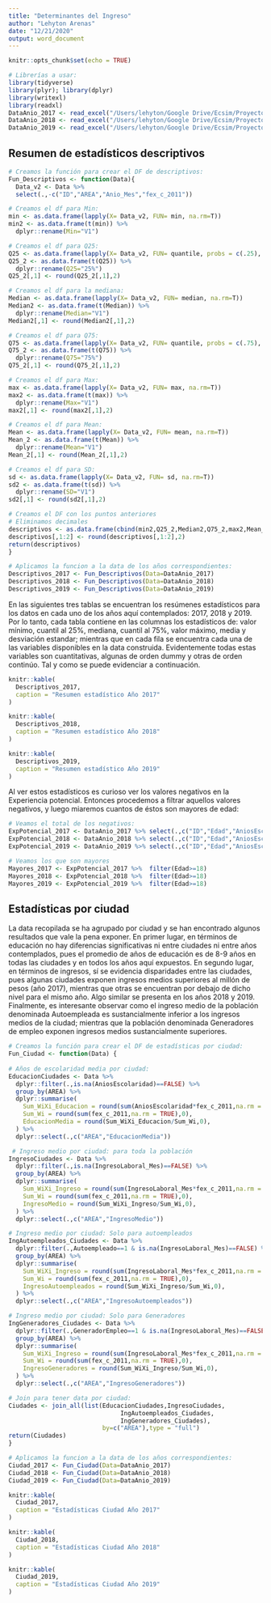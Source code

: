 ```yaml
---
title: "Determinantes del Ingreso"
author: "Lehyton Arenas"
date: "12/21/2020"
output: word_document
---
```


```r
knitr::opts_chunk$set(echo = TRUE)
```

```r
# Librerías a usar:
library(tidyverse)
library(plyr); library(dplyr)
library(writexl) 
library(readxl)
DataAnio_2017 <- read_excel("/Users/lehyton/Google Drive/Ecsim/Proyecto Agosto/3_Entregables Lehyton/Data/DataAnio_2017_v3.xlsx")
DataAnio_2018 <- read_excel("/Users/lehyton/Google Drive/Ecsim/Proyecto Agosto/3_Entregables Lehyton/Data/DataAnio_2018_v3.xlsx")
DataAnio_2019 <- read_excel("/Users/lehyton/Google Drive/Ecsim/Proyecto Agosto/3_Entregables Lehyton/Data/DataAnio_2019_v3.xlsx")
```

## Resumen de estadísticos descriptivos
```r
# Creamos la función para crear el DF de descriptivos:
Fun_Descriptivos <- function(Data){
  Data_v2 <- Data %>% 
  select(.,-c("ID","AREA","Anio_Mes","fex_c_2011"))

# Creamos el df para Min:
min <- as.data.frame(lapply(X= Data_v2, FUN= min, na.rm=T))
min2 <- as.data.frame(t(min)) %>% 
  dplyr::rename(Min="V1")

# Creamos el df para Q25:
Q25 <- as.data.frame(lapply(X= Data_v2, FUN= quantile, probs = c(.25), na.rm=T))
Q25_2 <- as.data.frame(t(Q25)) %>% 
  dplyr::rename(Q25="25%")
Q25_2[,1] <- round(Q25_2[,1],2)

# Creamos el df para la mediana:
Median <- as.data.frame(lapply(X= Data_v2, FUN= median, na.rm=T))
Median2 <- as.data.frame(t(Median)) %>% 
  dplyr::rename(Median="V1")
Median2[,1] <- round(Median2[,1],2)

# Creamos el df para Q75:
Q75 <- as.data.frame(lapply(X= Data_v2, FUN= quantile, probs = c(.75), na.rm=T))
Q75_2 <- as.data.frame(t(Q75)) %>% 
  dplyr::rename(Q75="75%")
Q75_2[,1] <- round(Q75_2[,1],2)

# Creamos el df para Max:
max <- as.data.frame(lapply(X= Data_v2, FUN= max, na.rm=T))
max2 <- as.data.frame(t(max)) %>% 
  dplyr::rename(Max="V1")
max2[,1] <- round(max2[,1],2)

# Creamos el df para Mean:
Mean <- as.data.frame(lapply(X= Data_v2, FUN= mean, na.rm=T))
Mean_2 <- as.data.frame(t(Mean)) %>% 
  dplyr::rename(Mean="V1")
Mean_2[,1] <- round(Mean_2[,1],2)

# Creamos el df para SD:
sd <- as.data.frame(lapply(X= Data_v2, FUN= sd, na.rm=T))
sd2 <- as.data.frame(t(sd)) %>% 
  dplyr::rename(SD="V1")
sd2[,1] <- round(sd2[,1],2)

# Creamos el DF con los puntos anteriores
# Eliminamos decimales
descriptivos <- as.data.frame(cbind(min2,Q25_2,Median2,Q75_2,max2,Mean_2,sd2))
descriptivos[,1:2] <- round(descriptivos[,1:2],2)
return(descriptivos)
}

# Aplicamos la funcion a la data de los años correspondientes:
Descriptivos_2017 <- Fun_Descriptivos(Data=DataAnio_2017)
Descriptivos_2018 <- Fun_Descriptivos(Data=DataAnio_2018)
Descriptivos_2019 <- Fun_Descriptivos(Data=DataAnio_2019)
```
En las siguientes tres tablas se encuentran los resúmenes estadísticos para los datos en cada uno de los años aquí contemplados: 2017, 2018 y 2019. Por lo tanto, cada tabla contiene en las columnas los estadísticos de: valor mínimo, cuantil al 25%, mediana, cuantil al 75%, valor máximo, media y desviación estandar; mientras que en cada fila se encuentra cada una de las variables disponibles en la data construida. Evidentemente todas estas variables son cuantitativas, algunas de orden dummy y otras de orden continúo. Tal y como se puede evidenciar a continuación.

```r

knitr::kable(
  Descriptivos_2017,
  caption = "Resumen estadístico Año 2017"
)
```

```r

knitr::kable(
  Descriptivos_2018,
  caption = "Resumen estadístico Año 2018"
)
```

```r

knitr::kable(
  Descriptivos_2019,
  caption = "Resumen estadístico Año 2019"
)
```
Al ver estos estadísticos es curioso ver los valores negativos en la Experiencia potencial. Entonces procedemos a filtrar aquellos valores negativos, y luego miaremos cuantos de éstos son mayores de edad:
```r
# Veamos el total de los negativos:
ExpPotencial_2017 <- DataAnio_2017 %>% select(.,c("ID","Edad","AniosEscolaridad","ExperienciaPotencial")) %>% filter(ExperienciaPotencial<0)
ExpPotencial_2018 <- DataAnio_2018 %>% select(.,c("ID","Edad","AniosEscolaridad","ExperienciaPotencial")) %>% filter(ExperienciaPotencial<0)
ExpPotencial_2019 <- DataAnio_2019 %>% select(.,c("ID","Edad","AniosEscolaridad","ExperienciaPotencial")) %>% filter(ExperienciaPotencial<0)

# Veamos los que son mayores
Mayores_2017 <- ExpPotencial_2017 %>%  filter(Edad>=18)
Mayores_2018 <- ExpPotencial_2018 %>%  filter(Edad>=18)
Mayores_2019 <- ExpPotencial_2019 %>%  filter(Edad>=18)
```

## Estadísticas por ciudad
La data recopilada se ha agrupado por ciudad y se han encontrado algunos resultados que vale la pena exponer. En primer lugar, en términos de educación no hay diferencias significativas ni entre ciudades ni entre años contemplados, pues el promedio de años de educación es de 8-9 años en todas las ciudades y en todos los años aquí expuestos. En segundo lugar, en términos de ingresos, sí se evidencia disparidades entre las ciudades, pues algunas ciudades exponen ingresos medios superiores al millón de pesos (año 2017), mientras que otras se encuentran por debajo de dicho nivel para el mismo año. Algo similar se presenta en los años 2018 y 2019. Finalmente, es interesante observar como el ingreso medio de la población denominada Autoempleada es sustancialmente inferior a los ingresos medios de la ciudad; mientras que la población denominada Generadores de empleo exponen ingresos medios sustancialmente superiores.
```r
# Creamos la función para crear el DF de estadísticas por ciudad:
Fun_Ciudad <- function(Data) {
 
# Años de escolaridad media por ciudad:
EducacionCiudades <- Data %>% 
  dplyr::filter(.,is.na(AniosEscolaridad)==FALSE) %>%
  group_by(AREA) %>% 
  dplyr::summarise(
    Sum_WiXi_Educacion = round(sum(AniosEscolaridad*fex_c_2011,na.rm = TRUE),0),
    Sum_Wi = round(sum(fex_c_2011,na.rm = TRUE),0),
    EducacionMedia = round(Sum_WiXi_Educacion/Sum_Wi,0),
  ) %>% 
  dplyr::select(.,c("AREA","EducacionMedia"))

 # Ingreso medio por ciudad: para toda la población
IngresoCiudades <- Data %>% 
  dplyr::filter(.,is.na(IngresoLaboral_Mes)==FALSE) %>%
  group_by(AREA) %>% 
  dplyr::summarise(
    Sum_WiXi_Ingreso = round(sum(IngresoLaboral_Mes*fex_c_2011,na.rm = TRUE),0),
    Sum_Wi = round(sum(fex_c_2011,na.rm = TRUE),0),
    IngresoMedio = round(Sum_WiXi_Ingreso/Sum_Wi,0),
  ) %>% 
  dplyr::select(.,c("AREA","IngresoMedio"))

# Ingreso medio por ciudad: Solo para autoempleados
IngAutoempleados_Ciudades <- Data %>% 
  dplyr::filter(.,Autoempleado==1 & is.na(IngresoLaboral_Mes)==FALSE) %>% 
  group_by(AREA) %>% 
  dplyr::summarise(
    Sum_WiXi_Ingreso = round(sum(IngresoLaboral_Mes*fex_c_2011,na.rm = TRUE),0),
    Sum_Wi = round(sum(fex_c_2011,na.rm = TRUE),0),
    IngresoAutoempleados = round(Sum_WiXi_Ingreso/Sum_Wi,0),
  ) %>% 
  dplyr::select(.,c("AREA","IngresoAutoempleados"))

# Ingreso medio por ciudad: Solo para Generadores
IngGeneradores_Ciudades <- Data %>% 
  dplyr::filter(.,GeneradorEmpleo==1 & is.na(IngresoLaboral_Mes)==FALSE) %>% 
  group_by(AREA) %>% 
  dplyr::summarise(
    Sum_WiXi_Ingreso = round(sum(IngresoLaboral_Mes*fex_c_2011,na.rm = TRUE),0),
    Sum_Wi = round(sum(fex_c_2011,na.rm = TRUE),0),
    IngresoGeneradores = round(Sum_WiXi_Ingreso/Sum_Wi,0),
  ) %>% 
  dplyr::select(.,c("AREA","IngresoGeneradores"))

# Join para tener data por ciudad:
Ciudades <- join_all(list(EducacionCiudades,IngresoCiudades,
                               IngAutoempleados_Ciudades,
                               IngGeneradores_Ciudades), 
                          by=c("AREA"),type = "full")
return(Ciudades)
}

# Aplicamos la funcion a la data de los años correspondientes:
Ciudad_2017 <- Fun_Ciudad(Data=DataAnio_2017)
Ciudad_2018 <- Fun_Ciudad(Data=DataAnio_2018)
Ciudad_2019 <- Fun_Ciudad(Data=DataAnio_2019)
```
```r

knitr::kable(
  Ciudad_2017,
  caption = "Estadísticas Ciudad Año 2017"
)
```

```r

knitr::kable(
  Ciudad_2018,
  caption = "Estadísticas Ciudad Año 2018"
)
```

```r

knitr::kable(
  Ciudad_2019,
  caption = "Estadísticas Ciudad Año 2019"
)
```






































